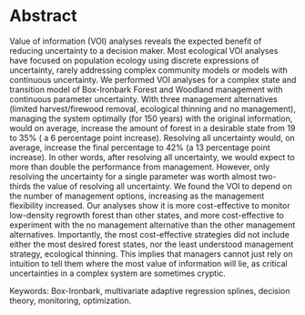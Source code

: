 Abstract
========

Value of information (VOI) analyses reveals the expected benefit of reducing uncertainty to a decision maker. Most ecological VOI analyses have focused on population ecology using discrete expressions of uncertainty, rarely addressing complex community models or models with continuous uncertainty. We performed VOI analyses for a complex state and transition model of Box-Ironbark Forest and Woodland management with continuous parameter uncertainty. With three management alternatives (limited harvest/firewood removal, ecological thinning and no management), managing the system optimally (for 150 years) with the original information, would on average, increase the amount of forest in a desirable state from 19 to 35% ( a 6 percentage point increase). Resolving all uncertainty would, on average, increase the final percentage to 42% (a 13 percentage point increase). In other words, after resolving all uncertainty, we would expect to more than double the performance from management. However, only resolving the uncertainty for a single parameter was worth almost two-thirds the value of resolving all uncertainty. We found the VOI to depend on the number of management options, increasing as the management flexibility increased. Our analyses show it is more cost-effective to monitor low-density regrowth forest than other states, and more cost-effective to experiment with the no management alternative than the other management alternatives. Importantly, the most cost-effective strategies did not include either the most desired forest states, nor the least understood management strategy, ecological thinning. This implies that managers cannot just rely on intuition to tell them where the most value of information will lie, as critical uncertainties in a complex system are sometimes cryptic.

Keywords: Box-Ironbark, multivariate adaptive regression splines, decision theory, monitoring, optimization.
